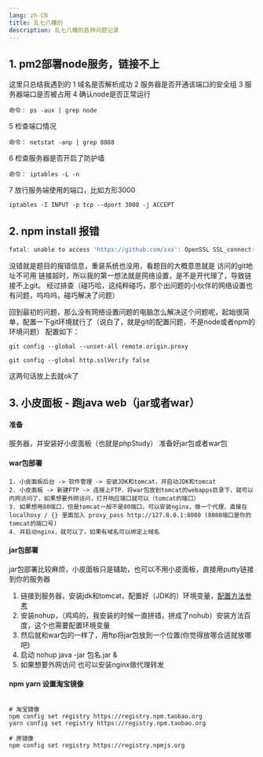 ```yaml
---
lang: zh-CN
title: 乱七八糟的
description: 乱七八糟的各种问题记录
---
```


## 1. pm2部署node服务，链接不上

这里只总结我遇到的
1 域名是否解析成功
2 服务器是否开通该端口的安全组
3 服务器端口是否被占用
4 确认node是否正常运行
```shell
命令： ps -aux | grep node
```
5 检查端口情况
```shell
命令： netstat -anp | grep 8888
```
6 检查服务器是否开启了防护墙
```shell
命令： iptables -L -n
```
7 放行服务端使用的端口，比如方形3000
```shell
iptables -I INPUT -p tcp --dport 3000 -j ACCEPT
```


## 2. npm install 报错

```js
fatal: unable to access 'https://github.com/xxx': OpenSSL SSL_connect: SSL_ERROR_SYSCALL in connection to github.com:443 [duplicate]
```

没错就是题目的报错信息，重装系统也没用，看题目的大概意思就是 访问的git地址不可用  链接超时，所以我的第一想法就是网络设置，是不是开代理了，导致链接不上git。
经过排查（碰巧哈，这纯粹碰巧，那个出问题的小伙伴的网络设置也有问题，呜呜呜，碰巧解决了问题）

回到最初的问题，那么没有网络设置问题的电脑怎么解决这个问题呢，起始很简单，配置一下git环境就行了（说白了，就是git的配置问题，不是node或者npm的环境问题）
配置如下：

```shell
git config --global --unset-all remote.origin.proxy

git config --global http.sslVerify false
```
这两句话放上去就ok了

## 3. 小皮面板 - 跑java web（jar或者war）

#### 准备
服务器，并安装好小皮面板（也就是phpStudy）
准备好jar包或者war包

#### war包部署

```shell
1. 小皮面板后台 -> 软件管理 -> 安装JDK和tomcat，并启动JDK和tomcat
2. 小皮面板 -> 新建FTP -> 连接上FTP，将war包放到tomcat的webapps目录下，就可以内网访问了，如果想要外网访问，打开响应端口就可以（tomcat的端口）
3. 如果想用80端口，但是tomcat一般不是80端口，可以安装nginx，做一个代理，直接在localhosy / {} 里面加入 proxy_pass http://127.0.0.1:8080 (8080端口是你的tomcat的端口号)
4. 并启动nginx，就可以了，如果有域名可以绑定上域名
```

#### jar包部署

jar包部署比较麻烦，小皮面板只是辅助，也可以不用小皮面板，直接用putty链接到你的服务器

1. 链接到服务器，安装jdk和tomcat，配置好（JDK的）环境变量，[配置方法参考](https://blog.csdn.net/jiahao1186/article/details/89532180) 
2. 安装nohup，（鸡鸡的，我安装的时候一直拼错，拼成了nohub）安装方法百度，这个也需要配置环境变量
3. 然后就和war包的一样了，用ftp将jar包放到一个位置(你觉得放哪合适就放哪吧)
4. 启动 nohup java -jar 包名.jar &
5. 如果想要外网访问 也可以安装nginx做代理转发

#### npm yarn 设置淘宝镜像

```shell

# 淘宝镜像
npm config set registry https://registry.npm.taobao.org
yarn config set registry https://registry.npm.taobao.org

# 原镜像
npm config set registry https://registry.npmjs.org
```